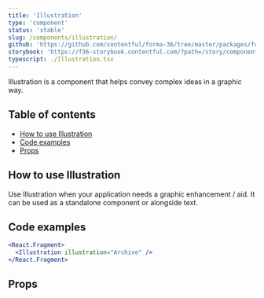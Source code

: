 ```yaml
---
title: 'Illustration'
type: 'component'
status: 'stable'
slug: /components/illustration/
github: 'https://github.com/contentful/forma-36/tree/master/packages/forma-36-react-components/src/components/Illustration'
storybook: 'https://f36-storybook.contentful.com/?path=/story/components-iconbutton--default'
typescript: ./Illustration.tsx
---
```


Illustration is a component that helps convey complex ideas in a graphic way.

## Table of contents

- [How to use Illustration](#how-to-use-empty-state)
- [Code examples](#code-examples)
- [Props](#props)

## How to use Illustration

Use Illustration when your application needs a graphic enhancement / aid.
It can be used as a standalone component or alongside text.

## Code examples

```jsx
<React.Fragment>
  <Illustration illustration="Archive" />
</React.Fragment>
```

## Props


<Props of="Illustration" />
